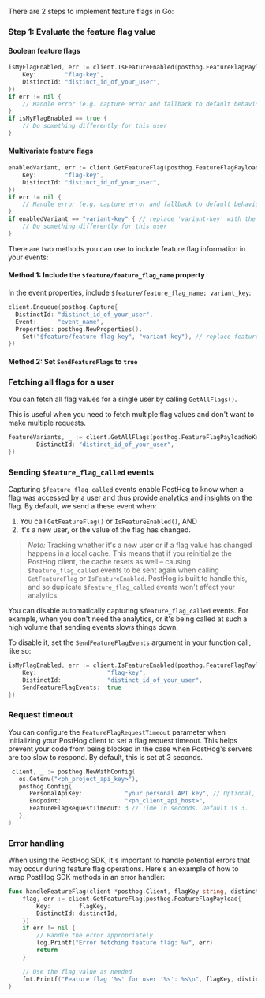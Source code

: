 There are 2 steps to implement feature flags in Go:

### Step 1: Evaluate the feature flag value

#### Boolean feature flags

```go
isMyFlagEnabled, err := client.IsFeatureEnabled(posthog.FeatureFlagPayload{
    Key:        "flag-key",
    DistinctId: "distinct_id_of_your_user",
})
if err != nil {
    // Handle error (e.g. capture error and fallback to default behaviour)
}
if isMyFlagEnabled == true {
    // Do something differently for this user
}
```

#### Multivariate feature flags

```go
enabledVariant, err := client.GetFeatureFlag(posthog.FeatureFlagPayload{
    Key:        "flag-key",
    DistinctId: "distinct_id_of_your_user",
})
if err != nil {
    // Handle error (e.g. capture error and fallback to default behaviour)
}
if enabledVariant == "variant-key" { // replace 'variant-key' with the key of your variant
    // Do something differently for this user
}
```


<IncludePropertyInEvents />

There are two methods you can use to include feature flag information in your events:

#### Method 1: Include the `$feature/feature_flag_name` property

 In the event properties, include `$feature/feature_flag_name: variant_key`:

```go
client.Enqueue(posthog.Capture{
  DistinctId: "distinct_id_of_your_user",
  Event:      "event_name",
  Properties: posthog.NewProperties().
    Set("$feature/feature-flag-key", "variant-key"), // replace feature-flag-key with your flag key. Replace 'variant-key' with the key of your variant
})
```

#### Method 2: Set `SendFeatureFlags` to `true`


<GoSetSendFeatureFlagsTrue />

### Fetching all flags for a user

You can fetch all flag values for a single user by calling `GetAllFlags()`.

This is useful when you need to fetch multiple flag values and don't want to make multiple requests.

```go  
featureVariants, _ := client.GetAllFlags(posthog.FeatureFlagPayloadNoKey{
        DistinctId: "distinct_id_of_your_user",
})
```

### Sending `$feature_flag_called` events

Capturing `$feature_flag_called` events enable PostHog to know when a flag was accessed by a user and thus provide [analytics and insights](/docs/product-analytics/insights) on the flag. By default, we send a these event when:

1. You call `GetFeatureFlag()` or `IsFeatureEnabled()`, AND 
2. It's a new user, or the value of the flag has changed. 

> *Note:* Tracking whether it's a new user or if a flag value has changed happens in a local cache. This means that if you reinitialize the PostHog client, the cache resets as well – causing `$feature_flag_called` events to be sent again when calling `GetFeatureFlag` or `IsFeatureEnabled`. PostHog is built to handle this, and so duplicate `$feature_flag_called` events won't affect your analytics.

You can disable automatically capturing `$feature_flag_called` events. For example, when you don't need the analytics, or it's being called at such a high volume that sending events slows things down.

To disable it, set the `SendFeatureFlagEvents` argument in your function call, like so:

```go
isMyFlagEnabled, err := client.IsFeatureEnabled(posthog.FeatureFlagPayload{
    Key:                    "flag-key",
    DistinctId:             "distinct_id_of_your_user",
    SendFeatureFlagEvents:  true
})
```


<GoOverrideServerProperties />

### Request timeout

You can configure the `FeatureFlagRequestTimeout` parameter when initializing your PostHog client to set a flag request timeout. This helps prevent your code from being blocked in the case when PostHog's servers are too slow to respond. By default, this is set at 3 seconds.

```go
 client, _ := posthog.NewWithConfig(
   os.Getenv("<ph_project_api_key>"),
   posthog.Config{
      PersonalApiKey:            "your personal API key", // Optional, but much more performant.  If this token is not supplied, then fetching feature flag values will be slower.
      Endpoint:                  "<ph_client_api_host>",
      FeatureFlagRequestTimeout: 3 // Time in seconds. Default is 3.
   },
)
```

### Error handling

When using the PostHog SDK, it's important to handle potential errors that may occur during feature flag operations. Here's an example of how to wrap PostHog SDK methods in an error handler:

```go
func handleFeatureFlag(client *posthog.Client, flagKey string, distinctId string) {
    flag, err := client.GetFeatureFlag(posthog.FeatureFlagPayload{
        Key:        flagKey,
        DistinctId: distinctId,
    })
    if err != nil {
        // Handle the error appropriately
        log.Printf("Error fetching feature flag: %v", err)
        return
    }

    // Use the flag value as needed
    fmt.Printf("Feature flag '%s' for user '%s': %s\n", flagKey, distinctId, flag)
}
```

